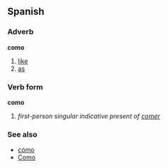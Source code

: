 ==Spanish==
===Adverb===
'''como'''

# [[like]]
# [[as]]

===Verb form===
'''como'''

# ''first-person singular indicative present of [[comer]]''

===See also===
*[[cómo]]
*[[Como]]